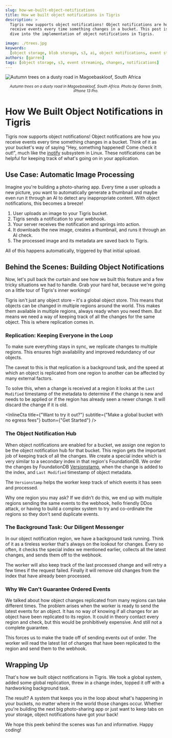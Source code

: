 ```yaml
---
slug: how-we-built-object-notifications
title: How we built object notifications in Tigris
description: >
  Tigris now supports object notifications! Object notifications are how you
  receive events every time something changes in a bucket. This post is a deep
  dive into the implementation of object notifications in Tigris.

image: ./trees.jpg
keywords:
  [object storage, blob storage, s3, ai, object notifications, event streaming]
authors: [garren]
tags: [object storage, s3, event streaming, changes, notifications]
---
```



![Autumn trees on a dusty road in Magoebaskloof, South Africa](./trees.jpg)

<center>
  <small>
    <em>
      Autumn trees on a dusty road in Magoebaskloof, South Africa. Photo by
      Garren Smith, iPhone 13 Pro.
    </em>
  </small>
</center>

# How We Built Object Notifications in Tigris

Tigris now supports object notifications! Object notifications are how you
receive events every time something changes in a bucket. Think of it as your
bucket's way of saying "Hey, something happened! Come check it out!", much like
the [inotify](https://en.wikipedia.org/wiki/Inotify) subsystem in Linux. These
notifications can be helpful for keeping track of what's going on in your
application.

## Use Case: Automatic Image Processing

Imagine you're building a photo-sharing app. Every time a user uploads a new
picture, you want to automatically generate a thumbnail and maybe even run it
through an AI to detect any inappropriate content. With object notifications,
this becomes a breeze!

1. User uploads an image to your Tigris bucket.
2. Tigris sends a notification to your webhook.
3. Your server receives the notification and springs into action.
4. It downloads the new image, creates a thumbnail, and runs it through an AI
   check.
5. The processed image and its metadata are saved back to Tigris.

All of this happens automatically, triggered by that initial upload.

## Behind the Scenes: Building Object Notifications

Now, let's pull back the curtain and see how we built this feature and a few
tricky situations we had to handle. Grab your hard hat, because we're going on a
little tour of Tigris's inner workings!

Tigris isn't just any object store – it's a global object store. This means that
objects can be changed in multiple regions around the world. This makes them
available in multiple regions, always ready when you need them. But means we
need a way of keeping track of all the changes for the same object. This is
where replication comes in.

### Replication: Keeping Everyone in the Loop

To make sure everything stays in sync, we replicate changes to multiple regions.
This ensures high availability and improved redundancy of our objects.

The caveat to this is that replication is a background task, and the speed at
which an object is replicated from one region to another can be affected by many
external factors.

To solve this, when a change is received at a region it looks at the
`Last Modified` timestamp of the metadata to determine if the change is new and
needs to be applied or if the region has already seen a newer change. It will
discard the change if it is old.

<InlineCta
  title={"Want to try it out?"}
  subtitle={"Make a global bucket with no egress fees"}
  button={"Get Started"}
/>

### The Object Notification Hub

When object notifications are enabled for a bucket, we assign one region to be
the object notification hub for that bucket. This region gets the important job
of keeping track of all the changes. We create a special index which is very
similar to a secondary index in that region's FoundationDB. We order the changes
by FoundationDB
[Versionstamp](https://apple.github.io/foundationdb/data-modeling.html#versionstamps),
when the change is added to the index, and `Last Modified` timestamp of object
metadata.

The `Versionstamp` helps the worker keep track of which events it has seen and
processed.

Why one region you may ask? If we didn't do this, we end up with multiple
regions sending the same events to the webhook, hello friendly DDos attack, or
having to build a complex system to try and co-ordinate the regions so they
don't send duplicate events.

### The Background Task: Our Diligent Messenger

In our object notification region, we have a background task running. Think of
it as a tireless worker that's always on the lookout for changes. Every so
often, it checks the special index we mentioned earlier, collects all the latest
changes, and sends them off to the webhook.

The worker will also keep track of the last processed change and will retry a
few times if the request failed. Finally it will remove old changes from the
index that have already been processed.

### Why We Can't Guarantee Ordered Events

We talked about how object changes replicated from many regions can take
different times. The problem arises when the worker is ready to send the latest
events for an object. It has no way of knowing if all changes for an object have
been replicated to its region. It could in theory contact every region and
check, but this would be prohibitively expensive. And still not a complete
guarantee.

This forces us to make the trade off of sending events out of order. The worker
will read the latest list of changes that have been replicated to the region and
send them to the webhook.

## Wrapping Up

That's how we built object notifications in Tigris. We took a global system,
added some global replication, threw in a change index, topped it off with a
hardworking background task.

The result? A system that keeps you in the loop about what's happening in your
buckets, no matter where in the world those changes occur. Whether you're
building the next big photo-sharing app or just want to keep tabs on your
storage, object notifications have got your back!

We hope this peek behind the scenes was fun and informative. Happy coding!
